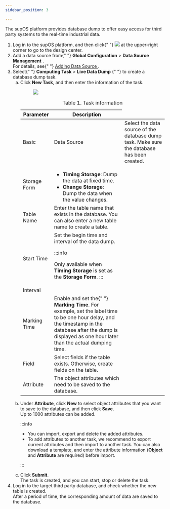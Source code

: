 ```yaml
---
sidebar_position: 3

---
```


<div>
  <p>
    The supOS platform provides database dump to offer easy access for third
    party systems to the real-time industrial data.
  </p>
  <section id="database_dump__steps_wg1_rpk_ytb">
    <ol id="database_dump__steps_wg1_rpk_ytb">
      <li className="stepexpand">
        <span>
          Log in to the supOS platform, and then click{" "}
          <img id="database_dump__image_stf_xfd_ytb" src="https://wordpressfreezonex.oss-accelerate.aliyuncs.com/platform/7.png" /> at
          the upper-right corner to go to the design center.
        </span>
      </li>
      <li className="stepexpand">
        <span>
          Add a data source from{" "}
          <span className="menucascade">
            <strong>Global Configuration</strong> > <strong>Data Source Management</strong>
          </span>
          .
        </span>
        <div>
          For details, see{" "}
          <a href="data_management.html#adding_data_source__title_anm_ptw_ztb">
            Adding Data Source
          </a>
          .
        </div>
      </li>
      <li className="stepexpand">
        <span>
          Select{" "}
          <span className="menucascade">
            <strong>Computing Task</strong> > <strong>Live Data Dump</strong>
          </span>{" "}
          to create a database dump task.
        </span>
        <ol type="a" id="database_dump__substeps_lms_sqk_ytb">
          <li className="substepexpand">
            <span>
              Click <strong>New Task</strong>, and then enter
              the information of the task.
            </span>
            <div>
              <figure className="fignone" id="database_dump__fig_dyh_xmk_ytb">
<img
                  id="database_dump__image_eyh_xmk_ytb"
                  src="https://wordpressfreezonex.oss-accelerate.aliyuncs.com/platform/35.png"
                />
              </figure>
            </div>
            <div>
              <table
                id="database_dump__table_ejk_crk_ytb"
                className="frame-all"
              >
                <caption>
                  <span className="table--title-label">Table 1. </span>
                  <span>Task information</span>
                </caption>
                <colgroup>
                  <col style={{ width: "19.011406844106464%" }} />
                  <col style={{ width: "24.14448669201521%" }} />
                  <col style={{ width: "56.84410646387833%" }} />
                </colgroup>
                <thead>
                  <tr>
                    <th
                      className="colsep-1 rowsep-1"
                      id="database_dump__table_ejk_crk_ytb__entry__1"
                      colSpan={2}
                    >
                      Parameter
                    </th>
                    <th
                      className="colsep-1 rowsep-1"
                      id="database_dump__table_ejk_crk_ytb__entry__2"
                    >
                      Description
                    </th>
                  </tr>
                </thead>
                <tbody>
                  <tr>
                    <td
                      className="colsep-1 rowsep-1"
                      headers="database_dump__table_ejk_crk_ytb__entry__1"
                      rowSpan={6}
                    >
                      Basic
                    </td>
                    <td
                      className="colsep-1 rowsep-1"
                      headers="database_dump__table_ejk_crk_ytb__entry__1"
                    >
                      Data Source
                    </td>
                    <td
                      className="colsep-1 rowsep-1"
                      headers="database_dump__table_ejk_crk_ytb__entry__2"
                    >
                      Select the data source of the database dump task. Make
                      sure the database has been created.
                    </td>
                  </tr>
                  <tr>
                    <td
                      className="colsep-1 rowsep-1"
                      headers="database_dump__table_ejk_crk_ytb__entry__1"
                    >
                      Storage Form
                    </td>
                    <td
                      className="colsep-1 rowsep-1"
                      headers="database_dump__table_ejk_crk_ytb__entry__2"
                    >
                      <ul id="database_dump__ul_db1_gsk_ytb">
                        <li>
                          <strong>Timing Storage</strong>:
                          Dump the data at fixed time.
                        </li>
                        <li>
                          <strong>Change Storage</strong>:
                          Dump the data when the value changes.
                        </li>
                      </ul>
                    </td>
                  </tr>
                  <tr>
                    <td
                      className="colsep-1 rowsep-1"
                      headers="database_dump__table_ejk_crk_ytb__entry__1"
                    >
                      Table Name
                    </td>
                    <td
                      className="colsep-1 rowsep-1"
                      headers="database_dump__table_ejk_crk_ytb__entry__2"
                    >
                      Enter the table name that exists in the database. You can
                      also enter a new table name to create a table.
                    </td>
                  </tr>
                  <tr>
                    <td
                      className="colsep-1 rowsep-1"
                      headers="database_dump__table_ejk_crk_ytb__entry__1"
                    >
                      Start Time
                    </td>
                    <td
                      className="colsep-1 rowsep-1"
                      headers="database_dump__table_ejk_crk_ytb__entry__2"
                      rowSpan={2}
                    >
                      Set the begin time and interval of the data dump.


:::info

Only available when <strong>Timing Storage</strong> is set as the <strong>Storage Form</strong>.
:::

</td>
                  </tr>
                  <tr>
                    <td
                      className="colsep-1 rowsep-1"
                      headers="database_dump__table_ejk_crk_ytb__entry__1"
                    >
                      Interval
                    </td>
                  </tr>
                  <tr>
                    <td
                      className="colsep-1 rowsep-1"
                      headers="database_dump__table_ejk_crk_ytb__entry__1"
                    >
                      Marking Time
                    </td>
                    <td
                      className="colsep-1 rowsep-1"
                      headers="database_dump__table_ejk_crk_ytb__entry__2"
                    >
                      Enable and set the{" "}
                      <strong>Marking Time</strong>. For
                      example, set the label time to be one hour delay, and the
                      timestamp in the database after the dump is displayed as
                      one hour later than the actual dumping time.
                    </td>
                  </tr>
                  <tr>
                    <td
                      className="colsep-1 rowsep-1"
                      headers="database_dump__table_ejk_crk_ytb__entry__1"
                      colSpan={2}
                    >
                      Field
                    </td>
                    <td
                      className="colsep-1 rowsep-1"
                      headers="database_dump__table_ejk_crk_ytb__entry__2"
                    >
                      Select fields if the table exists. Otherwise, create
                      fields on the table.
                    </td>
                  </tr>
                  <tr>
                    <td
                      className="colsep-1 rowsep-1"
                      headers="database_dump__table_ejk_crk_ytb__entry__1"
                      colSpan={2}
                    >
                      Attribute
                    </td>
                    <td
                      className="colsep-1 rowsep-1"
                      headers="database_dump__table_ejk_crk_ytb__entry__2"
                    >
                      The object attributes which need to be saved to the
                      database.
                    </td>
                  </tr>
                </tbody>
              </table>
            </div>
          </li>
          <li className="substepexpand">
            <span>
              Under <strong>Attribute</strong>, click
              <strong>New</strong> to select object attributes
              that you want to save to the database, and then click <strong>Save</strong>.
            </span>
            <div>
              Up to 1000 attributes can be added.

:::info

<ul id="database_dump__ul_vc1_g5k_ytb">
                  <li>
                    You can import, export and delete the added attributes.
                  </li>
                  <li>
                    To add attributes to another task, we recommend to export
                    current attributes and then import to another task. You can
                    also download a template, and enter the attribute
                    information (<strong>Object</strong> and <strong>Attribute</strong> are required)
                    before import.
                  </li>
                </ul>

:::

</div>
          </li>
          <li className="substepexpand">
            <span>
              Click <strong>Submit</strong>.
            </span>
            <div>
              The task is created, and you can start, stop or delete the task.
            </div>
          </li>
        </ol>
      </li>
      <li className="stepexpand">
        <span>
          Log in to the target third party database, and check whether the new
          table is created.
        </span>
        <div>
          After a period of time, the corresponding amount of data are saved to
          the database.
        </div>
      </li>
    </ol>
  </section>
</div>
